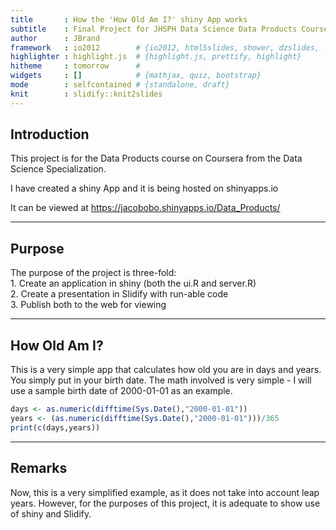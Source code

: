 ```yaml
---
title       : How the 'How Old Am I?' shiny App works
subtitle    : Final Project for JHSPH Data Science Data Products Course
author      : JBrand
framework   : io2012        # {io2012, html5slides, shower, dzslides, ...}
highlighter : highlight.js  # {highlight.js, prettify, highlight}
hitheme     : tomorrow      # 
widgets     : []            # {mathjax, quiz, bootstrap}
mode        : selfcontained # {standalone, draft}
knit        : slidify::knit2slides
---
```


## Introduction

This project is for the Data Products course on Coursera from the Data Science Specialization.

I have created a shiny App and it is being hosted on shinyapps.io

It can be viewed at [https://jacobobo.shinyapps.io/Data_Products/](https://jacobobo.shinyapps.io/Data_Products/)

--- 

## Purpose

The purpose of the project is three-fold:  
1. Create an application in shiny (both the ui.R and server.R)  
2. Create a presentation in Slidify with run-able code  
3. Publish both to the web for viewing  

---

## How Old Am I?

This is a very simple app that calculates how old you are in days and years. You simply put in your birth date.
The math involved is very simple - I will use a sample birth date of 2000-01-01 as an example.
```r
days <- as.numeric(difftime(Sys.Date(),"2000-01-01"))
years <- (as.numeric(difftime(Sys.Date(),"2000-01-01")))/365
print(c(days,years))
```

---

## Remarks

Now, this is a very simplified example, as it does not take into account leap years.  However, for the purposes of this project, it is adequate to show use of shiny and Slidify.
